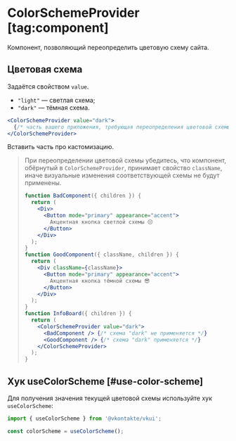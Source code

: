 <Overview group="configuration">

# ColorSchemeProvider [tag:component]

Компонент, позволяющий переопределить цветовую схему сайта.

</Overview>

## Цветовая схема

Задаётся свойством `value`.

- `"light"` — светлая схема;
- `"dark"` — тёмная схема.

```jsx
<ColorSchemeProvider value="dark">
  {/* часть вашего приложения, требующая переопределения цветовой схемы */}
</ColorSchemeProvider>
```

Вставить часть про кастомизацию.

> При переопределении цветовой схемы убедитесь, что компонент, обёрнутый в `ColorSchemeProvider`,
> принимает свойство `className`, иначе визуальные изменения соответствующей схемы не будут применены.
>
> ```jsx
> function BadComponent({ children }) {
>   return (
>     <Div>
>       <Button mode="primary" appearance="accent">
>         Акцентная кнопка светлой схемы 😔
>       </Button>
>     </Div>
>   );
> }
> function GoodComponent({ className, children }) {
>   return (
>     <Div className={className}>
>       <Button mode="primary" appearance="accent">
>         Акцентная кнопка тёмной схемы 😎
>       </Button>
>     </Div>
>   );
> }
> function InfoBoard({ children }) {
>   return (
>     <ColorSchemeProvider value="dark">
>       <BadComponent /> {/* схема "dark" не применяется */}
>       <GoodComponent /> {/* схема "dark" применяется */}
>     </ColorSchemeProvider>
>   );
> }
> ```

## Хук useColorScheme [#use-color-scheme]

Для получения значения текущей цветовой схемы используйте хук `useColorScheme`:

```jsx
import { useColorScheme } from '@vkontakte/vkui';
```

```jsx
const colorScheme = useColorScheme();
```
